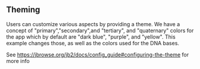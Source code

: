 
<Meta title="Theming" />

## Theming

Users can customize various aspects by providing a theme. We have a concept of
"primary","secondary",and "tertiary", and "quaternary" colors for the app which
by default are "dark blue", "purple", and "yellow". This example changes those,
as well as the colors used for the DNA bases.

See https://jbrowse.org/jb2/docs/config_guide#configuring-the-theme for more
info

<Canvas withSource="open">
  <Story id="linear-view--custom-theme" />
</Canvas>
